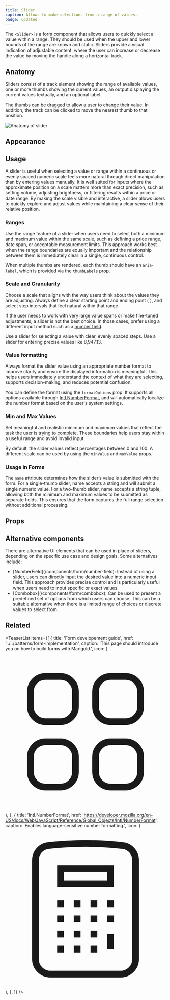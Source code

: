 ```yaml
---
title: Slider
caption: Allows to make selections from a range of values.
badge: updated
---
```


The `<Slider>` is a form component that allows users to quickly select a value within a range. They should be used when the upper and lower bounds of the range are known and static.
Sliders provide a visual indication of adjustable content, where the user can increase or decrease the value by moving the handle along a horizontal track.

## Anatomy

Sliders consist of a track element showing the range of available values, one or more thumbs showing the current values, an output displaying the current values textually, and an optional label.

The thumbs can be dragged to allow a user to change their value. In addition, the track can be clicked to move the nearest thumb to that position.

<Image
  src="/slider/slider-anatomy.jpg"
  alt="Anatomy of slider"
  width={800}
  height={550}
  className="mx-auto block"
/>

## Appearance

<AppearanceDemo component={title} />

<AppearanceTable component={title} />

## Usage

A slider is useful when selecting a value or range within a continuous or evenly spaced numeric scale feels more natural through direct manipulation than by entering values manually. It is well suited for inputs where the approximate position on a scale matters more than exact precision, such as setting volume, adjusting brightness, or filtering results within a price or date range. By making the scale visible and interactive, a slider allows users to quickly explore and adjust values while maintaining a clear sense of their relative position.

### Ranges

Use the range feature of a slider when users need to select both a minimum and maximum value within the same scale, such as defining a price range, date span, or acceptable measurement limits. This approach works best when the range boundaries are equally important and the relationship between them is immediately clear in a single, continuous control.

When multiple thumbs are rendered, each thumb should have an `aria-label`, which is provided via the `thumbLabels` prop.

<ComponentDemo file="./slider-range.demo.tsx" />

### Scale and Granularity

Choose a scale that aligns with the way users think about the values they are adjusting. Always define a clear starting point and ending point (`), and select step intervals that feel natural within that range.

If the user needs to work with very large value spans or make fine-tuned adjustments, a slider is not the best choice. In those cases, prefer using a different input method such as a [number field](/components/form/numberfield).

<ComponentDemo file="./slider-granularity.demo.tsx" />

<GuidelineTiles>
  <Do>
    <Do.Description>
      Use a slider for selecting a value with clear, evenly spaced steps.
    </Do.Description>
  </Do>
  <Dont>
    <Dont.Description>
      Use a slider for entering precise values like 8,947.13.
    </Dont.Description>
  </Dont>
</GuidelineTiles>

### Value formatting

Always format the slider value using an appropriate number format to improve clarity and ensure the displayed information is meaningful. This helps users immediately understand the context of what they are selecting, supports decision-making, and reduces potential confusion.

You can define the format using the `formatOptions` prop. It supports all options available through [Intl.NumberFormat](https://developer.mozilla.org/en-US/docs/Web/JavaScript/Reference/Global_Objects/Intl/NumberFormat), and will automatically localize the number format based on the user's system settings.

<ComponentDemo file="./slider-format.demo.tsx" />

### Min and Max Values

Set meaningful and realistic minimum and maximum values that reflect the task the user is trying to complete. These boundaries help users stay within a useful range and avoid invalid input.

By default, the slider values reflect percentages between 0 and 100. A different scale can be used by using the `minValue` and `maxValue` props.

<ComponentDemo file="./slider-min-max.demo.tsx" />

### Usage in Forms

The `name` attribute determines how the slider’s value is submitted with the form. For a single-thumb slider, name accepts a string and will submit a single numeric value. For a two-thumb slider, name accepts a string tuple, allowing both the minimum and maximum values to be submitted as separate fields. This ensures that the form captures the full range selection without additional processing.

<ComponentDemo file="./slider-form.demo.tsx" />

## Props

<StorybookHintMessage component={title} />

<PropsTable component={title} />

## Alternative components

There are alternative UI elements that can be used in place of sliders, depending on the specific use case and design goals. Some alternatives include:

<ul>
  <li>
    [NumberField](/components/form/number-field): Instead of using a slider,
    users can directly input the desired value into a numeric input field. This
    approach provides precise control and is particularly useful when users need
    to input specific or exact values.
  </li>
  <li>
    [Combobox](/components/form/combobox): Can be used to present a predefined
    set of options from which users can choose. This can be a suitable
    alternative when there is a limited range of choices or discrete values to
    select from.
  </li>
</ul>

## Related

<TeaserList
  items={[
    {
      title: 'Form developement guide',
      href: '../../patterns/form-implementation',
      caption:
        'This page should introduce you on how to build forms with Marigold.',
      icon: (
        <svg
          xmlns="http://www.w3.org/2000/svg"
          fill="none"
          viewBox="0 0 24 24"
          strokeWidth="1.5"
          stroke="currentColor"
          className="size-6"
        >
          <path
            strokeLinecap="round"
            strokeLinejoin="round"
            d="M3.75 6A2.25 2.25 0 0 1 6 3.75h2.25A2.25 2.25 0 0 1 10.5 6v2.25a2.25 2.25 0 0 1-2.25 2.25H6a2.25 2.25 0 0 1-2.25-2.25V6ZM3.75 15.75A2.25 2.25 0 0 1 6 13.5h2.25a2.25 2.25 0 0 1 2.25 2.25V18a2.25 2.25 0 0 1-2.25 2.25H6A2.25 2.25 0 0 1 3.75 18v-2.25ZM13.5 6a2.25 2.25 0 0 1 2.25-2.25H18A2.25 2.25 0 0 1 20.25 6v2.25A2.25 2.25 0 0 1 18 10.5h-2.25a2.25 2.25 0 0 1-2.25-2.25V6ZM13.5 15.75a2.25 2.25 0 0 1 2.25-2.25H18a2.25 2.25 0 0 1 2.25 2.25V18A2.25 2.25 0 0 1 18 20.25h-2.25A2.25 2.25 0 0 1 13.5 18v-2.25Z"
          />
        </svg>
      ),
    },
    {
      title: 'Intl.NumberFormat',
      href: 'https://developer.mozilla.org/en-US/docs/Web/JavaScript/Reference/Global_Objects/Intl/NumberFormat',
      caption: 'Enables language-sensitive number formatting.',
      icon: (
        <svg
          xmlns="http://www.w3.org/2000/svg"
          fill="none"
          viewBox="0 0 24 24"
          strokeWidth="1.5"
          stroke="currentColor"
          className="size-6"
        >
          <path
            strokeLinecap="round"
            strokeLinejoin="round"
            d="M15.75 15.75V18m-7.5-6.75h.008v.008H8.25v-.008Zm0 2.25h.008v.008H8.25V13.5Zm0 2.25h.008v.008H8.25v-.008Zm0 2.25h.008v.008H8.25V18Zm2.498-6.75h.007v.008h-.007v-.008Zm0 2.25h.007v.008h-.007V13.5Zm0 2.25h.007v.008h-.007v-.008Zm0 2.25h.007v.008h-.007V18Zm2.504-6.75h.008v.008h-.008v-.008Zm0 2.25h.008v.008h-.008V13.5Zm0 2.25h.008v.008h-.008v-.008Zm0 2.25h.008v.008h-.008V18Zm2.498-6.75h.008v.008h-.008v-.008Zm0 2.25h.008v.008h-.008V13.5ZM8.25 6h7.5v2.25h-7.5V6ZM12 2.25c-1.892 0-3.758.11-5.593.322C5.307 2.7 4.5 3.65 4.5 4.757V19.5a2.25 2.25 0 0 0 2.25 2.25h10.5a2.25 2.25 0 0 0 2.25-2.25V4.757c0-1.108-.806-2.057-1.907-2.185A48.507 48.507 0 0 0 12 2.25Z"
          />
        </svg>
      ),
    },
  ]}
/>
